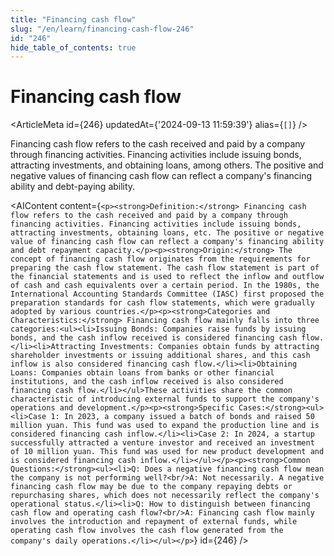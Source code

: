 ```yaml
---
title: "Financing cash flow"
slug: "/en/learn/financing-cash-flow-246"
id: "246"
hide_table_of_contents: true
---
```



# Financing cash flow

<ArticleMeta id={246} updatedAt={'2024-09-13 11:59:39'} alias={`[]`} />
<div className='border-solid border-b border-t-0 my-4 border-[var(--ifm-color-gray-300)]' />

Financing cash flow refers to the cash received and paid by a company through financing activities. Financing activities include issuing bonds, attracting investments, and obtaining loans, among others. The positive and negative values of financing cash flow can reflect a company's financing ability and debt-paying ability.

<AIContent content={`<p><strong>Definition:</strong> Financing cash flow refers to the cash received and paid by a company through financing activities. Financing activities include issuing bonds, attracting investments, obtaining loans, etc. The positive or negative value of financing cash flow can reflect a company's financing ability and debt repayment capacity.</p><p><strong>Origin:</strong> The concept of financing cash flow originates from the requirements for preparing the cash flow statement. The cash flow statement is part of the financial statements and is used to reflect the inflow and outflow of cash and cash equivalents over a certain period. In the 1980s, the International Accounting Standards Committee (IASC) first proposed the preparation standards for cash flow statements, which were gradually adopted by various countries.</p><p><strong>Categories and Characteristics:</strong> Financing cash flow mainly falls into three categories:<ul><li>Issuing Bonds: Companies raise funds by issuing bonds, and the cash inflow received is considered financing cash flow.</li><li>Attracting Investments: Companies obtain funds by attracting shareholder investments or issuing additional shares, and this cash inflow is also considered financing cash flow.</li><li>Obtaining Loans: Companies obtain loans from banks or other financial institutions, and the cash inflow received is also considered financing cash flow.</li></ul>These activities share the common characteristic of introducing external funds to support the company's operations and development.</p><p><strong>Specific Cases:</strong><ul><li>Case 1: In 2023, a company issued a batch of bonds and raised 50 million yuan. This fund was used to expand the production line and is considered financing cash inflow.</li><li>Case 2: In 2024, a startup successfully attracted a venture investor and received an investment of 10 million yuan. This fund was used for new product development and is considered financing cash inflow.</li></ul></p><p><strong>Common Questions:</strong><ul><li>Q: Does a negative financing cash flow mean the company is not performing well?<br/>A: Not necessarily. A negative financing cash flow may be due to the company repaying debts or repurchasing shares, which does not necessarily reflect the company's operational status.</li><li>Q: How to distinguish between financing cash flow and operating cash flow?<br/>A: Financing cash flow mainly involves the introduction and repayment of external funds, while operating cash flow involves the cash flow generated from the company's daily operations.</li></ul></p>`} id={246} />
